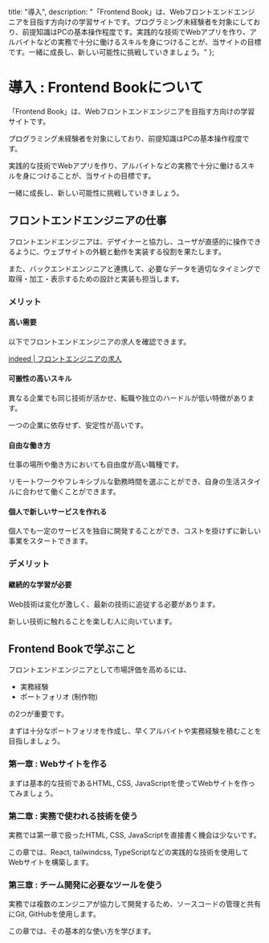   title: "導入",
  description: "「Frontend Book」は、Webフロントエンドエンジニアを目指す方向けの学習サイトです。プログラミング未経験者を対象にしており、前提知識はPCの基本操作程度です。実践的な技術でWebアプリを作り、アルバイトなどの実務で十分に働けるスキルを身につけることが、当サイトの目標です。一緒に成長し、新しい可能性に挑戦していきましょう。"
};

# 導入 : Frontend Bookについて

「Frontend Book」は、Webフロントエンドエンジニアを目指す方向けの学習サイトです。

プログラミング未経験者を対象にしており、前提知識はPCの基本操作程度です。

実践的な技術でWebアプリを作り、アルバイトなどの実務で十分に働けるスキルを身につけることが、当サイトの目標です。

一緒に成長し、新しい可能性に挑戦していきましょう。

## フロントエンドエンジニアの仕事

フロントエンドエンジニアは、デザイナーと協力し、ユーザが直感的に操作できるように、ウェブサイトの外観と動作を実装する役割を果たします。

また、バックエンドエンジニアと連携して、必要なデータを適切なタイミングで取得・加工・表示するための設計と実装も担当します。

### メリット

#### 高い需要

以下でフロントエンドエンジニアの求人を確認できます。

[indeed | フロントエンジニアの求人](https://jp.indeed.com/jobs?q=%E3%83%95%E3%83%AD%E3%83%B3%E3%83%88%E3%82%A8%E3%83%B3%E3%83%89%E3%82%A8%E3%83%B3%E3%82%B8%E3%83%8B%E3%82%A2)

#### 可搬性の高いスキル

異なる企業でも同じ技術が活かせ、転職や独立のハードルが低い特徴があります。

一つの企業に依存せず、安定性が高いです。

#### 自由な働き方

仕事の場所や働き方においても自由度が高い職種です。

リモートワークやフレキシブルな勤務時間を選ぶことができ、自身の生活スタイルに合わせて働くことができます。

#### 個人で新しいサービスを作れる

個人でも一定のサービスを独自に開発することができ、コストを掛けずに新しい事業をスタートできます。

### デメリット

#### 継続的な学習が必要

Web技術は変化が激しく、最新の技術に追従する必要があります。

新しい技術に触れることを楽しむ人に向いています。

## Frontend Bookで学ぶこと

フロントエンドエンジニアとして市場評価を高めるには、

- 実務経験
- ポートフォリオ (制作物)

の2つが重要です。

まずは十分なポートフォリオを作成し、早くアルバイトや実務経験を積むことを目指しましょう。

### 第一章 : Webサイトを作る

まずは基本的な技術であるHTML, CSS, JavaScriptを使ってWebサイトを作ってみましょう。

### 第二章 : 実務で使われる技術を使う

実務では第一章で扱ったHTML, CSS, JavaScriptを直接書く機会は少ないです。

この章では、React, tailwindcss, TypeScriptなどの実践的な技術を使用してWebサイトを構築します。

### 第三章 : チーム開発に必要なツールを使う

実務では複数のエンジニアが協力して開発するため、ソースコードの管理と共有にGit, GitHubを使用します。

この章では、その基本的な使い方を学びます。